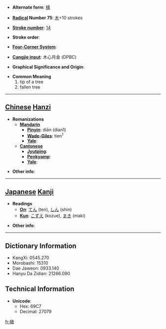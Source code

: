 * '''Alternate form''': [[槙]]

* '''[[Wiktionary:Chinese radical index| Radical]] Number 75''': [[Wiktionary:Chinese radical index 木|木]]+10 strokes

* '''[[Wiktionary:Chinese total strokes index|Stroke number]]''': [[Wiktionary:Chinese total strokes index 14|14]]

* '''Stroke order''': 

* '''[[Wiktionary:Chinese four corner index|Four-Corner System]]''': 

* '''[[Wiktionary:Chinese Cangjie index|Cangjie input]]''': 木心月金 (DPBC)

* '''Graphical Significance and Origin''': 

* '''Common Meaning'''
*#tip of a tree
*# fallen tree


----

== [[Chinese]] [[Hanzi]] ==

* '''Romanizations'''
** '''[[Mandarin]]'''
*** '''[[Pinyin]]''': diān (dian1)
*** '''[[Wade-Giles]]''': tien<sup>1</sup>
*** '''[[Yale]]''': 
** '''[[Cantonese]]'''
*** '''[[Jyutping]]''':
*** '''[[Penkyamp]]''': 
*** '''[[Yale]]''': 

* '''Other info''': 

----

== [[Japanese]] [[Kanji]] ==

* '''Readings'''
** '''[[On]]''': [[てん]] (ten), [[しん]] (shin)
** '''[[Kun]]''': [[こずえ]] (kozue), [[まき]] (maki)

* '''Other info''':  

----

== Dictionary Information ==

* KangXi: 0545.270
* Morobashi: 15310
* Dae Jaweon: 0933.140
* Hanyu Da Zidian: 21266.090

== Technical Information ==

* '''Unicode''':
** Hex: 69C7
** Decimal: 27079

[[fr:槇]]